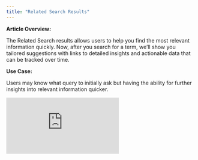 ```yaml
---
title: "Related Search Results"
---
```


**Article Overview:**

The Related Search results allows users to help you find the most relevant information quickly. Now, after you search for a term, we’ll show you tailored suggestions with links to detailed insights and actionable data that can be tracked over time.

**Use Case:**

Users may know what query to initially ask but having the ability for further insights into relevant information quicker.

<iframe src="https://www.loom.com/embed/c10c24e5cf244e449503a625dfff0400" title="Loom video player" frameborder="0" className="w-full aspect-video rounded-xl" allow="accelerometer; autoplay; clipboard-write; encrypted-media; gyroscope; picture-in-picture; web-share" allowfullscreen />

**Step-by-Step Instructions:**

1. Run a Search
   - Enter a search query into the 'Explore' field.
2. Analyze the Results
   - Scroll down to bottom of page to find **Related** results.
3. View related results to better understand a topic
   - Click into results to view more in depth insights.

**Pro Tips:**

- Use trending news to assist in generating search queries
- Utilize 'pin' feature to better track over time